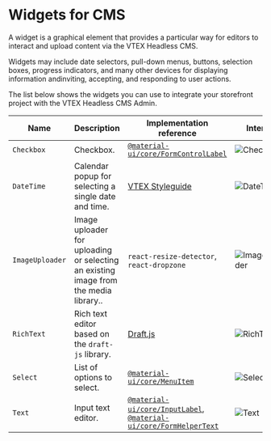 # Widgets for CMS

A widget is a graphical element that provides a particular way for editors to interact and upload content via the VTEX Headless CMS.

Widgets may include date selectors, pull-down menus, buttons, selection boxes, progress indicators, and many other devices for displaying information andinviting, accepting, and responding to user actions.

The list below shows the widgets you can use to integrate your storefront project with the VTEX Headless CMS Admin.

| Name            | Description  | Implementation reference | Interface |
| --------------- | ------------ | ------------------------ | --------- |
| `Checkbox`      | Checkbox. | [`@material-ui/core/FormControlLabel`](https://mui.com/material-ui/api/form-control-label/#main-content) |![Checkbox](https://vtexhelp.vtexassets.com/assets/docs/src/Checkbox___cea741ccd6cca6538ae6b700feec9b13.png) |
| `DateTime`      | Calendar popup for selecting a single date and time. | [VTEX Styleguide](https://styleguide.vtex.com/)| ![DateTime](https://vtexhelp.vtexassets.com/assets/docs/src/calendar___efa4e58e58e8869921237778f1aec6bc.png) |
| `ImageUploader` | Image uploader for uploading or selecting an existing image from the media library.. | `react-resize-detector`, `react-dropzone` |![ImageUploader](https://vtexhelp.vtexassets.com/assets/docs/src/ImageUploader___ccaebbaf4c3892e7ddd8ed0ea16da51d.png) |
| `RichText`      |  Rich text editor based on the `draft-js` library. | [Draft.js](https://github.com/facebook/draft-js) | ![RichText](https://vtexhelp.vtexassets.com/assets/docs/src/RichText___826b9e3ef1959c3fb33e4b5f437e9a5a.png) |
| `Select`        | List of options to  select. | [`@material-ui/core/MenuItem`](https://mui.com/material-ui/api/menu-item/) | ![Select](https://vtexhelp.vtexassets.com/assets/docs/src/Select___b887b32d674f4ab96abedc9da1a37716.png) |
| `Text`          | Input text editor. | [`@material-ui/core/InputLabel`](https://mui.com/material-ui/api/input-label/), [`@material-ui/core/FormHelperText`](https://mui.com/material-ui/api/form-helper-text/) | ![Text](https://vtexhelp.vtexassets.com/assets/docs/src/Text___7c1bca50c56ae574865416d43a0e607a.png) |

